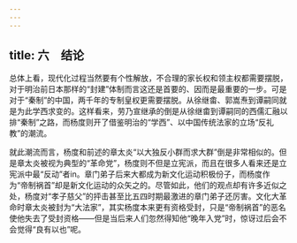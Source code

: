 ```yaml
---
---
---
```

title: 六　结论
---



总体上看，现代化过程当然要有个性解放，不合理的家长权和领主权都需要摆脱，对于明治前日本那样的“封建”体制而言这还是首要的、因而是最重要的一步。可是对于“秦制”的中国，两千年的专制皇权更需要摆脱。从徐继畬、郭嵩焘到谭嗣同就是为此学西求变的。这样看来，劳乃宣继承的倒是从徐继畬到谭嗣同的西儒汇融以排“秦制”之路，而杨度则开了借鉴明治的“学西”、以中国传统法家的立场“反礼教”的潮流。

就此潮流而言，杨度和前述的章太炎“以大独反小群而求大群”倒是非常相似的。但是章太炎被视为典型的“革命党”，杨度则不但是立宪派，而且在很多人看来还是立宪派中最“反动”者in。章门弟子后来大都成为新文化运动积极份子，而杨度作为“帝制祸首”却是新文化运动的众矢之的。尽管如此，他们的观点却有许多近似之处，杨度对“孝子慈父”的抨击甚至比五四时期最激进的章门弟子还厉害。文化大革命时章太炎被封为“大法家”，其实杨度本来更有资格受封，只是“帝制祸首”的恶名使他失去了受封资格——但是当后来人们忽然得知他“晚年入党”时，惊讶过后会不会觉得“良有以也”呢。